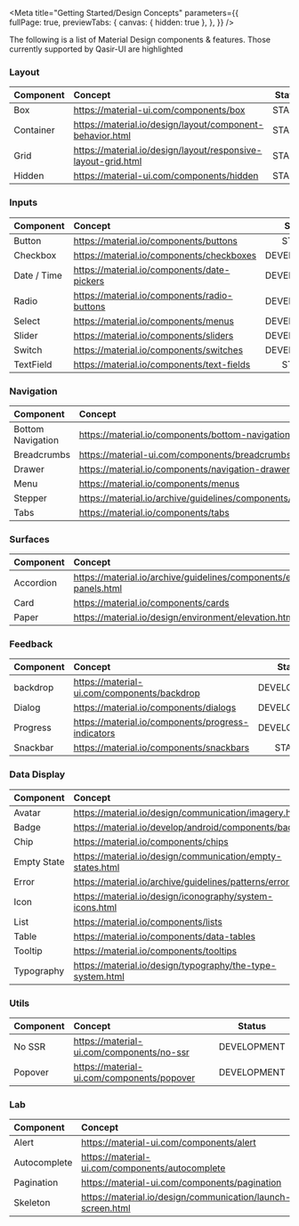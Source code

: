 
<Meta title="Getting Started/Design Concepts" 
  parameters={{      
    fullPage: true,
    previewTabs: {
      canvas: { hidden: true },
    },
  }} 
/>

<Title>Design Concepts</Title>
<Subtitle>The following is a list of Material Design components & features. Those currently supported by Qasir-UI are highlighted</Subtitle>

### Layout

<table>
    <thead>
        <tr>
            <th align="left">Component</th>
            <th align="left">Concept</th>
            <th>Status</th>            
        </tr>
    </thead>
    <tbody>
        <tr>
            <td>
                Box
            </td>
            <td><a class="link" target="_blank" href="https://material-ui.com/components/box/">https://material-ui.com/components/box</a></td>
            <td align="center" style={{width: '1%'}}><div style={{backgroundColor: colors.green50, color: colors.white, padding: '0 5px'}}>STABLE</div></td>               
        </tr>     
        <tr>
            <td>
                Container
            </td>
            <td><a class="link" target="_blank" href="https://material.io/design/layout/component-behavior.html">https://material.io/design/layout/component-behavior.html</a></td>
            <td align="center" style={{width: '1%'}}><div style={{backgroundColor: colors.green50, color: colors.white, padding: '0 5px'}}>STABLE</div></td>               
        </tr>        
        <tr>
            <td>
                Grid
            </td>
            <td><a class="link" target="_blank" href="https://material.io/design/layout/responsive-layout-grid.html">https://material.io/design/layout/responsive-layout-grid.html</a></td>
            <td align="center" style={{width: '1%'}}><div style={{backgroundColor: colors.green50, color: colors.white, padding: '0 5px'}}>STABLE</div></td>               
        </tr>       
        <tr>
            <td>
                Hidden
            </td>
            <td><a class="link" target="_blank" href="https://material-ui.com/components/hidden/">https://material-ui.com/components/hidden</a></td>
            <td align="center" style={{width: '1%'}}><div style={{backgroundColor: colors.green50, color: colors.white, padding: '0 5px'}}>STABLE</div></td>               
        </tr>     
    </tbody>
</table>

### Inputs

<table>
    <thead>
        <tr>
            <th align="left">Component</th>
            <th align="left">Concept</th>
            <th>Status</th>            
        </tr>
    </thead>
    <tbody>
        <tr>
            <td>
                Button
            </td>
            <td><a class="link" target="_blank" href="https://material.io/components/buttons">https://material.io/components/buttons</a></td>
            <td align="center" style={{width: '1%'}}><div style={{backgroundColor: colors.green50, color: colors.white, padding: '0 5px'}}>STABLE</div></td>               
        </tr>
        <tr>
            <td>
                Checkbox
            </td>
            <td><a class="link" target="_blank" href="https://material.io/components/checkboxes">https://material.io/components/checkboxes</a></td>
            <td align="center" style={{width: '1%'}}><div style={{backgroundColor: colors.orange50, color: colors.white, padding: '0 5px'}}>DEVELOPMENT</div></td>               
        </tr>
        <tr>
            <td>
                Date / Time
            </td>
            <td><a class="link" target="_blank" href="https://material.io/components/date-pickers">https://material.io/components/date-pickers</a></td>
            <td align="center" style={{width: '1%'}}><div style={{backgroundColor: colors.orange50, color: colors.white, padding: '0 5px'}}>DEVELOPMENT</div></td>               
        </tr>
        <tr>
            <td>
                Radio
            </td>
            <td><a class="link" target="_blank" href="https://material.io/components/radio-buttons">https://material.io/components/radio-buttons</a></td>
            <td align="center" style={{width: '1%'}}><div style={{backgroundColor: colors.orange50, color: colors.white, padding: '0 5px'}}>DEVELOPMENT</div></td>               
        </tr>
        <tr>
            <td>
                Select
            </td>
            <td><a class="link" target="_blank" href="https://material.io/components/menus">https://material.io/components/menus</a></td>
            <td align="center" style={{width: '1%'}}><div style={{backgroundColor: colors.orange50, color: colors.white, padding: '0 5px'}}>DEVELOPMENT</div></td>            
        </tr>
        <tr>
            <td>
                Slider
            </td>
            <td><a class="link" target="_blank" href="https://material.io/components/sliders">https://material.io/components/sliders</a></td>
            <td align="center" style={{width: '1%'}}><div style={{backgroundColor: colors.orange50, color: colors.white, padding: '0 5px'}}>DEVELOPMENT</div></td>            
        </tr>
        <tr>
            <td>
                Switch
            </td>
            <td><a class="link" target="_blank" href="https://material.io/components/switches">https://material.io/components/switches</a></td>
            <td align="center" style={{width: '1%'}}><div style={{backgroundColor: colors.orange50, color: colors.white, padding: '0 5px'}}>DEVELOPMENT</div></td>            
        </tr>
        <tr>
            <td>
                TextField
            </td>
            <td><a class="link" target="_blank" href="https://material.io/components/text-fields">https://material.io/components/text-fields</a></td>
            <td align="center" style={{width: '1%'}}><div style={{backgroundColor: colors.green50, color: colors.white, padding: '0 5px'}}>STABLE</div></td>               
        </tr>
    </tbody>
</table>

### Navigation

<table>
    <thead>
        <tr>
            <th align="left">Component</th>
            <th align="left">Concept</th>
            <th>Status</th>            
        </tr>
    </thead>
    <tbody>
        <tr>
            <td>
                Bottom Navigation
            </td>
            <td><a class="link" target="_blank" href="https://material.io/components/bottom-navigation">https://material.io/components/bottom-navigation</a></td>
            <td align="center" style={{width: '1%'}}><div style={{backgroundColor: colors.orange50, color: colors.white, padding: '0 5px'}}>DEVELOPMENT</div></td>            
        </tr>
        <tr>
            <td>
                Breadcrumbs
            </td>
            <td><a class="link" target="_blank" href="https://material-ui.com/components/breadcrumbs/">https://material-ui.com/components/breadcrumbs</a></td>
            <td align="center" style={{width: '1%'}}><div style={{backgroundColor: colors.orange50, color: colors.white, padding: '0 5px'}}>DEVELOPMENT</div></td>            
        </tr>
        <tr>
            <td>
                Drawer
            </td>
            <td><a class="link" target="_blank" href="https://material.io/components/navigation-drawer">https://material.io/components/navigation-drawer</a></td>
            <td align="center" style={{width: '1%'}}><div style={{backgroundColor: colors.orange50, color: colors.white, padding: '0 5px'}}>DEVELOPMENT</div></td>            
        </tr>
        <tr>
            <td>
                Menu
            </td>
            <td><a class="link" target="_blank" href="https://material.io/components/menus">https://material.io/components/menus</a></td>
            <td align="center" style={{width: '1%'}}><div style={{backgroundColor: colors.orange50, color: colors.white, padding: '0 5px'}}>DEVELOPMENT</div></td>            
        </tr>
        <tr>
            <td>
                Stepper
            </td>
            <td><a class="link" target="_blank" href="https://material.io/archive/guidelines/components/steppers.html">https://material.io/archive/guidelines/components/steppers.html</a></td>
            <td align="center" style={{width: '1%'}}><div style={{backgroundColor: colors.orange50, color: colors.white, padding: '0 5px'}}>DEVELOPMENT</div></td>            
        </tr>
        <tr>
            <td>
                Tabs
            </td>
            <td><a class="link" target="_blank" href="https://material.io/components/tabs">https://material.io/components/tabs</a></td>
            <td align="center" style={{width: '1%'}}><div style={{backgroundColor: colors.orange50, color: colors.white, padding: '0 5px'}}>DEVELOPMENT</div></td>            
        </tr>        
    </tbody>
</table>

### Surfaces

<table>
    <thead>
        <tr>
            <th align="left">Component</th>
            <th align="left">Concept</th>
            <th>Status</th>            
        </tr>
    </thead>
    <tbody>
        <tr>
            <td>
                Accordion
            </td>
            <td><a class="link" target="_blank" href="https://material.io/archive/guidelines/components/expansion-panels.html">https://material.io/archive/guidelines/components/expansion-panels.html</a></td>
            <td align="center" style={{width: '1%'}}><div style={{backgroundColor: colors.orange50, color: colors.white, padding: '0 5px'}}>DEVELOPMENT</div></td>            
        </tr>
        <tr>
            <td>
                Card
            </td>
            <td><a class="link" target="_blank" href="https://material.io/components/cards">https://material.io/components/cards</a></td>
            <td align="center" style={{width: '1%'}}><div style={{backgroundColor: colors.orange50, color: colors.white, padding: '0 5px'}}>DEVELOPMENT</div></td>            
        </tr>     
        <tr>
            <td>
                Paper
            </td>
            <td><a class="link" target="_blank" href="https://material.io/design/environment/elevation.html">https://material.io/design/environment/elevation.html</a></td>
            <td align="center" style={{width: '1%'}}><div style={{backgroundColor: colors.orange50, color: colors.white, padding: '0 5px'}}>DEVELOPMENT</div></td>            
        </tr>           
    </tbody>
</table>

### Feedback

<table>
    <thead>
        <tr>
            <th align="left">Component</th>
            <th align="left">Concept</th>
            <th>Status</th>            
        </tr>
    </thead>
    <tbody>
        <tr>
            <td>
                backdrop
            </td>
            <td><a class="link" target="_blank" href="https://material-ui.com/components/backdrop/">https://material-ui.com/components/backdrop</a></td>
            <td align="center" style={{width: '1%'}}><div style={{backgroundColor: colors.orange50, color: colors.white, padding: '0 5px'}}>DEVELOPMENT</div></td>            
        </tr>        
        <tr>
            <td>
                Dialog
            </td>
            <td><a class="link" target="_blank" href="https://material.io/components/dialogs">https://material.io/components/dialogs</a></td>
            <td align="center" style={{width: '1%'}}><div style={{backgroundColor: colors.orange50, color: colors.white, padding: '0 5px'}}>DEVELOPMENT</div></td>            
        </tr>
        <tr>
            <td>
                Progress
            </td>
            <td><a class="link" target="_blank" href="https://material.io/components/progress-indicators">https://material.io/components/progress-indicators</a></td>
            <td align="center" style={{width: '1%'}}><div style={{backgroundColor: colors.orange50, color: colors.white, padding: '0 5px'}}>DEVELOPMENT</div></td>            
        </tr>
        <tr>
            <td>
                Snackbar
            </td>
            <td><a class="link" target="_blank" href="https://material.io/components/snackbars">https://material.io/components/snackbars</a></td>
            <td align="center" style={{width: '1%'}}><div style={{backgroundColor: colors.green50, color: colors.white, padding: '0 5px'}}>STABLE</div></td>               
        </tr>        
    </tbody>
</table>

### Data Display

<table>
    <thead>
        <tr>
            <th align="left">Component</th>
            <th align="left">Concept</th>
            <th>Status</th>            
        </tr>
    </thead>
    <tbody>
        <tr>
            <td>
                Avatar
            </td>
            <td><a class="link" target="_blank" href="https://material.io/design/communication/imagery.html">https://material.io/design/communication/imagery.html</a></td>
            <td align="center" style={{width: '1%'}}><div style={{backgroundColor: colors.orange50, color: colors.white, padding: '0 5px'}}>DEVELOPMENT</div></td>            
        </tr>
        <tr>
            <td>
                Badge
            </td>
            <td><a class="link" target="_blank" href="https://material.io/develop/android/components/badging">https://material.io/develop/android/components/badging</a></td>
            <td align="center" style={{width: '1%'}}><div style={{backgroundColor: colors.orange50, color: colors.white, padding: '0 5px'}}>DEVELOPMENT</div></td>            
        </tr>
        <tr>
            <td>
                Chip
            </td>
            <td><a class="link" target="_blank" href="https://material.io/components/chips">https://material.io/components/chips</a></td>
            <td align="center" style={{width: '1%'}}><div style={{backgroundColor: colors.orange50, color: colors.white, padding: '0 5px'}}>DEVELOPMENT</div></td>            
        </tr>
        <tr>
            <td>
                Empty State
            </td>
            <td><a class="link" target="_blank" href="https://material.io/design/communication/empty-states.html">https://material.io/design/communication/empty-states.html</a></td>
            <td align="center" style={{width: '1%'}}><div style={{backgroundColor: colors.orange50, color: colors.white, padding: '0 5px'}}>DEVELOPMENT</div></td>               
        </tr>
        <tr>
            <td>
                Error
            </td>
            <td><a class="link" target="_blank" href="https://material.io/archive/guidelines/patterns/errors.html">https://material.io/archive/guidelines/patterns/errors.html</a></td>
            <td align="center" style={{width: '1%'}}><div style={{backgroundColor: colors.orange50, color: colors.white, padding: '0 5px'}}>DEVELOPMENT</div></td>               
        </tr>
        <tr>
            <td>
                Icon
            </td>
            <td><a class="link" target="_blank" href="https://material.io/design/iconography/system-icons.html">https://material.io/design/iconography/system-icons.html</a></td>
            <td align="center" style={{width: '1%'}}><div style={{backgroundColor: colors.orange50, color: colors.white, padding: '0 5px'}}>DEVELOPMENT</div></td>            
        </tr>
        <tr>
            <td>
                List
            </td>
            <td><a class="link" target="_blank" href="https://material.io/components/lists">https://material.io/components/lists</a></td>
            <td align="center" style={{width: '1%'}}><div style={{backgroundColor: colors.orange50, color: colors.white, padding: '0 5px'}}>DEVELOPMENT</div></td>            
        </tr>
        <tr>
            <td>
                Table
            </td>
            <td><a class="link" target="_blank" href="https://material.io/components/data-tables">https://material.io/components/data-tables</a></td>
            <td align="center" style={{width: '1%'}}><div style={{backgroundColor: colors.orange50, color: colors.white, padding: '0 5px'}}>DEVELOPMENT</div></td>            
        </tr>
        <tr>
            <td>
                Tooltip
            </td>
            <td><a class="link" target="_blank" href="https://material.io/components/tooltips">https://material.io/components/tooltips</a></td>
            <td align="center" style={{width: '1%'}}><div style={{backgroundColor: colors.orange50, color: colors.white, padding: '0 5px'}}>DEVELOPMENT</div></td>            
        </tr>
        <tr>
            <td>
                Typography
            </td>
            <td><a class="link" target="_blank" href="https://material.io/design/typography/the-type-system.html">https://material.io/design/typography/the-type-system.html</a></td>
            <td align="center" style={{width: '1%'}}><div style={{backgroundColor: colors.green50, color: colors.white, padding: '0 5px'}}>STABLE</div></td>               
        </tr>        
    </tbody>
</table>

### Utils

<table>
    <thead>
        <tr>
            <th align="left">Component</th>
            <th align="left">Concept</th>
            <th>Status</th>            
        </tr>
    </thead>
    <tbody>
        <tr>
            <td>
                No SSR
            </td>
            <td><a class="link" target="_blank" href="https://material-ui.com/components/no-ssr/">https://material-ui.com/components/no-ssr</a></td>
            <td align="center" style={{width: '1%'}}><div style={{backgroundColor: colors.orange50, color: colors.white, padding: '0 5px'}}>DEVELOPMENT</div></td>                  
        </tr>
        <tr>
            <td>
                Popover
            </td>
            <td><a class="link" target="_blank" href="https://material-ui.com/components/popover/">https://material-ui.com/components/popover</a></td>
            <td align="center" style={{width: '1%'}}><div style={{backgroundColor: colors.orange50, color: colors.white, padding: '0 5px'}}>DEVELOPMENT</div></td>                  
        </tr>
    </tbody>
</table>

### Lab

<table>
    <thead>
        <tr>
            <th align="left">Component</th>
            <th align="left">Concept</th>
            <th>Status</th>            
        </tr>
    </thead>
    <tbody>
        <tr>
            <td>
                Alert
            </td>
            <td><a class="link" target="_blank" href="https://material-ui.com/components/alert/">https://material-ui.com/components/alert</a></td>
            <td align="center" style={{width: '1%'}}><div style={{backgroundColor: colors.orange50, color: colors.white, padding: '0 5px'}}>DEVELOPMENT</div></td>                  
        </tr>
        <tr>
            <td>
                Autocomplete
            </td>
            <td><a class="link" target="_blank" href="https://material-ui.com/components/autocomplete/">https://material-ui.com/components/autocomplete</a></td>
            <td align="center" style={{width: '1%'}}><div style={{backgroundColor: colors.orange50, color: colors.white, padding: '0 5px'}}>DEVELOPMENT</div></td>                  
        </tr>
        <tr>
            <td>
                Pagination
            </td>
            <td><a class="link" target="_blank" href="https://material-ui.com/components/pagination/">https://material-ui.com/components/pagination</a></td>
            <td align="center" style={{width: '1%'}}><div style={{backgroundColor: colors.orange50, color: colors.white, padding: '0 5px'}}>DEVELOPMENT</div></td>                  
        </tr>
        <tr>
            <td>
                Skeleton
            </td>
            <td><a class="link" target="_blank" href="https://material.io/design/communication/launch-screen.html">https://material.io/design/communication/launch-screen.html</a></td>
            <td align="center" style={{width: '1%'}}><div style={{backgroundColor: colors.orange50, color: colors.white, padding: '0 5px'}}>DEVELOPMENT</div></td>                  
        </tr>
    </tbody>
</table>